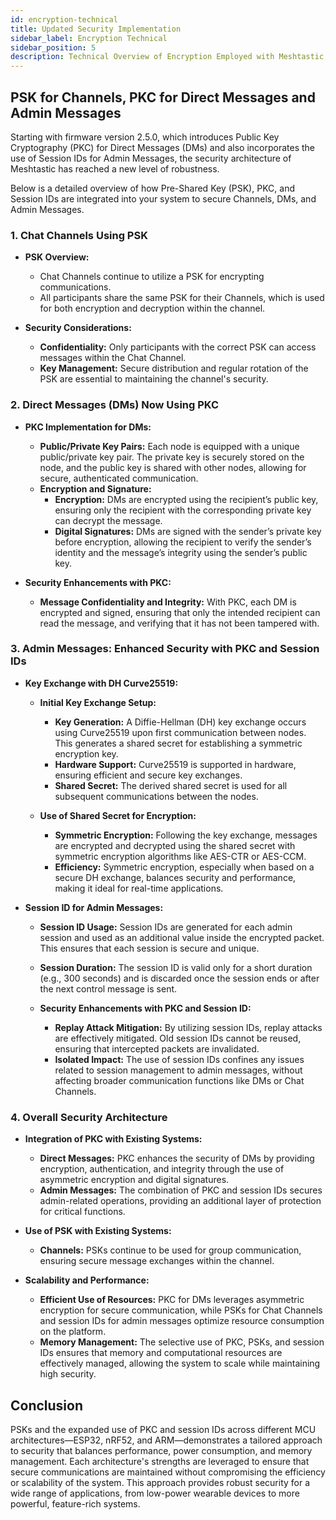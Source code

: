 ```yaml
---
id: encryption-technical
title: Updated Security Implementation
sidebar_label: Encryption Technical
sidebar_position: 5
description: Technical Overview of Encryption Employed with Meshtastic from Firmware 2.5.0 Onwards
---
```


## PSK for Channels, PKC for Direct Messages and Admin Messages

Starting with firmware version 2.5.0, which introduces Public Key Cryptography (PKC) for Direct Messages (DMs) and also incorporates the use of Session IDs for Admin Messages, the security architecture of Meshtastic has reached a new level of robustness.

Below is a detailed overview of how Pre-Shared Key (PSK), PKC, and Session IDs are integrated into your system to secure Channels, DMs, and Admin Messages.

### 1. Chat Channels Using PSK

- **PSK Overview:**

  - Chat Channels continue to utilize a PSK for encrypting communications.
  - All participants share the same PSK for their Channels, which is used for both encryption and decryption within the channel.

- **Security Considerations:**
  - **Confidentiality:** Only participants with the correct PSK can access messages within the Chat Channel.
  - **Key Management:** Secure distribution and regular rotation of the PSK are essential to maintaining the channel's security.

### 2. Direct Messages (DMs) Now Using PKC

- **PKC Implementation for DMs:**

  - **Public/Private Key Pairs:** Each node is equipped with a unique public/private key pair. The private key is securely stored on the node, and the public key is shared with other nodes, allowing for secure, authenticated communication.
  - **Encryption and Signature:**
    - **Encryption:** DMs are encrypted using the recipient’s public key, ensuring only the recipient with the corresponding private key can decrypt the message.
    - **Digital Signatures:** DMs are signed with the sender’s private key before encryption, allowing the recipient to verify the sender’s identity and the message’s integrity using the sender’s public key.

- **Security Enhancements with PKC:**
  - **Message Confidentiality and Integrity:** With PKC, each DM is encrypted and signed, ensuring that only the intended recipient can read the message, and verifying that it has not been tampered with.

### 3. Admin Messages: Enhanced Security with PKC and Session IDs

- **Key Exchange with DH Curve25519:**

  - **Initial Key Exchange Setup:**

    - **Key Generation:** A Diffie-Hellman (DH) key exchange occurs using Curve25519 upon first communication between nodes. This generates a shared secret for establishing a symmetric encryption key.
    - **Hardware Support:** Curve25519 is supported in hardware, ensuring efficient and secure key exchanges.
    - **Shared Secret:** The derived shared secret is used for all subsequent communications between the nodes.

  - **Use of Shared Secret for Encryption:**
    - **Symmetric Encryption:** Following the key exchange, messages are encrypted and decrypted using the shared secret with symmetric encryption algorithms like AES-CTR or AES-CCM.
    - **Efficiency:** Symmetric encryption, especially when based on a secure DH exchange, balances security and performance, making it ideal for real-time applications.

- **Session ID for Admin Messages:**

  - **Session ID Usage:** Session IDs are generated for each admin session and used as an additional value inside the encrypted packet. This ensures that each session is secure and unique.
  - **Session Duration:** The session ID is valid only for a short duration (e.g., 300 seconds) and is discarded once the session ends or after the next control message is sent.

  - **Security Enhancements with PKC and Session ID:**
    - **Replay Attack Mitigation:** By utilizing session IDs, replay attacks are effectively mitigated. Old session IDs cannot be reused, ensuring that intercepted packets are invalidated.
    - **Isolated Impact:** The use of session IDs confines any issues related to session management to admin messages, without affecting broader communication functions like DMs or Chat Channels.

### 4. Overall Security Architecture

- **Integration of PKC with Existing Systems:**

  - **Direct Messages:** PKC enhances the security of DMs by providing encryption, authentication, and integrity through the use of asymmetric encryption and digital signatures.
  - **Admin Messages:** The combination of PKC and session IDs secures admin-related operations, providing an additional layer of protection for critical functions.

- **Use of PSK with Existing Systems:**

  - **Channels:** PSKs continue to be used for group communication, ensuring secure message exchanges within the channel.

- **Scalability and Performance:**
  - **Efficient Use of Resources:** PKC for DMs leverages asymmetric encryption for secure communication, while PSKs for Chat Channels and session IDs for admin messages optimize resource consumption on the platform.
  - **Memory Management:** The selective use of PKC, PSKs, and session IDs ensures that memory and computational resources are effectively managed, allowing the system to scale while maintaining high security.

## Conclusion

PSKs and the expanded use of PKC and session IDs across different MCU architectures—ESP32, nRF52, and ARM—demonstrates a tailored approach to security that balances performance, power consumption, and memory management. Each architecture's strengths are leveraged to ensure that secure communications are maintained without compromising the efficiency or scalability of the system. This approach provides robust security for a wide range of applications, from low-power wearable devices to more powerful, feature-rich systems.
